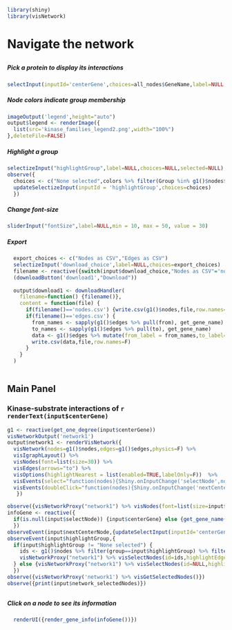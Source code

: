 ```r
library(shiny)
library(visNetwork)
```
# Navigate the network
##  {.sidebar data-width="200"}
##### Pick a protein to display its interactions
```r
selectInput(inputId='centerGene',choices=all_nodes$GeneName,label=NULL,selected = "STK11", multiple = F)
``` 
##### Node colors indicate group membership
```r
imageOutput('legend',height="auto")
output$legend <- renderImage({
  list(src='kinase_families_legend2.png',width="100%")
},deleteFile=FALSE)
```
##### Highlight a group
```r
selectizeInput("highlightGroup",label=NULL,choices=NULL,selected=NULL)
observe({
  choices <- c("None selected",colors %>% filter(Group %in% g1()$nodes$group) %>% pull(Group))
  updateSelectizeInput(inputId = 'highlightGroup',choices=choices)
  })
```
##### Change font-size
``` r
sliderInput("fontSize",label=NULL,min = 10, max = 50, value = 30)
```
##### Export
```r
  export_choices <- c("Nodes as CSV","Edges as CSV")
  selectizeInput('download_choice',label=NULL,choices=export_choices)
  filename <- reactive({switch(input$download_choice,"Nodes as CSV"='nodes.csv', "Edges as CSV"='edges.csv')})
  (downloadButton('download1',"Download"))
  
  output$download1 <- downloadHandler(
    filename=function() {filename()},
    content = function(file) {
      if(filename()=='nodes.csv') {write.csv(g1()$nodes,file,row.names=F)}
      if(filename()=='edges.csv') {
        from_names <- sapply(g1()$edges %>% pull(from), get_gene_name)
        to_names <- sapply(g1()$edges %>% pull(to), get_gene_name)
        data <- g1()$edges %>% mutate(from_label = from_names,to_label=to_names)
        write.csv(data,file,row.names=F)
      }
    }
  )
  
```

## Main Panel
### Kinase-substrate interactions of `r renderText(input$centerGene)`

```r
g1 <- reactive(get_one_degree(input$centerGene))
visNetworkOutput('network1')
output$network1 <- renderVisNetwork({
  visNetwork(nodes=g1()$nodes,edges=g1()$edges,physics=F) %>%
  visIgraphLayout() %>% 
  visNodes(font=list(size=30)) %>% 
  visEdges(arrows="to") %>%
  visOptions(highlightNearest = list(enabled=TRUE,labelOnly=F))  %>%
  visEvents(select="function(nodes){Shiny.onInputChange('selectNode',nodes.nodes);}") %>%
  visEvents(doubleClick="function(nodes){Shiny.onInputChange('nextCenterNode',nodes.nodes)}") 
   })

observe({visNetworkProxy("network1") %>% visNodes(font=list(size=input$fontSize))})
infoGene <- reactive({
  if(is.null(input$selectNode)) {input$centerGene} else {get_gene_name(input$selectNode)}
  })
observeEvent(input$nextCenterNode,{updateSelectInput(inputId='centerGene',selected=get_gene_name(input$nextCenterNode))})
observeEvent(input$highlightGroup,{
  if(input$highlightGroup != "None selected") {
    ids <- g1()$nodes %>% filter(group==input$highlightGroup) %>% filter(GeneName!=input$centerGene) %>% pull(id)
    visNetworkProxy("network1") %>% visSelectNodes(id=ids,highlightEdges=F,clickEvent=T) 
  } else {visNetworkProxy("network1") %>% visSelectNodes(id=NULL,highlightEdges=F,clickEvent=T)}
  })
observe({visNetworkProxy('network1') %>% visGetSelectedNodes()})
observe({print(input$network_selectedNodes)})
```


##  {data-width="200"}
##### Click on a node to see its information 
####
```r
  renderUI({render_gene_info(infoGene())})
```

